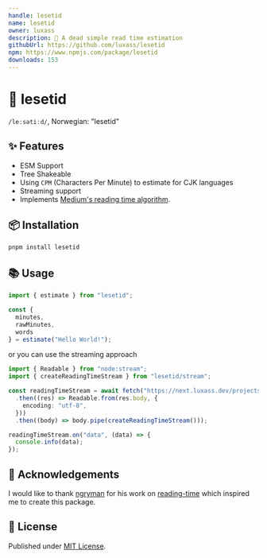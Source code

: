 ```yaml
---
handle: lesetid
name: lesetid
owner: luxass
description: 📖 A dead simple read time estimation
githubUrl: https://github.com/luxass/lesetid
npm: https://www.npmjs.com/package/lesetid
downloads: 153
---
```


# 📖 lesetid

`/leːsətiːd/`, Norwegian: "lesetid"

## ✨ Features

* ESM Support
* Tree Shakeable
* Using `CPM` (Characters Per Minute) to estimate for CJK languages
* Streaming support
* Implements [Medium's reading time algorithm](https://help.medium.com/hc/en-us/articles/214991667-Read-time).

## 📦 Installation

```sh
pnpm install lesetid
```

## 📚 Usage

```ts
import { estimate } from "lesetid";

const {
  minutes,
  rawMinutes,
  words
} = estimate("Hello World!");
```

or you can use the streaming approach

```ts
import { Readable } from "node:stream";
import { createReadingTimeStream } from "lesetid/stream";

const readingTimeStream = await fetch("https://next.luxass.dev/projects/eslint-config/raw")
  .then((res) => Readable.from(res.body, {
    encoding: "utf-8",
  }))
  .then((body) => body.pipe(createReadingTimeStream()));

readingTimeStream.on("data", (data) => {
  console.info(data);
});
```

## 🙌 Acknowledgements

I would like to thank [ngryman](https://github.com/ngryman) for his work on [reading-time](https://github.com/ngryman/reading-time) which inspired me to create this package.

## 📄 License

Published under [MIT License](https://github.com/luxass/lesetid/blob/main/LICENSE).
